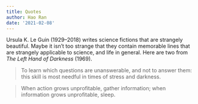 ```yaml
---
title: Quotes
author: Hao Ran
date: '2021-02-08'
---
```


Ursula K. Le Guin (1929--2018) writes science fictions that are strangely beautiful. Maybe it isn't too strange that they contain memorable lines that are strangely applicable to science, and life in general. Here are two from *The Left Hand of Darkness* (1969).

> To learn which questions are unanswerable, and not to answer them: this skill is most needful in times of stress and darkness.

> When action grows unprofitable, gather information; when information grows unprofitable, sleep.